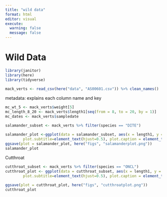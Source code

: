 ```yaml
---
title: "wild data"
format: html
editor: visual
execute: 
  warning: false
  message: false
---
```


# Wild Data

```r
library(janitor)
library(here)
library(tidyverse)

```

```r
mack_verts <- read_csv(here("data", "AS00601.csv")) %>% clean_names()
```

metadata: explains each column name and key

```r
mc_wt_5 <- mack_verts$weight[5]
mc_length_8_20 <- mack_verts$length1[seq(from = 8, to = 20, by = 1)]
mc_dates <- mack_verts$sampledate
```

```r
salamander_subset <- mack_verts %>% filter(species == "DITE")

salamander_plot <-ggplot(data = salamander_subset, aes(x = length1, y = weight)) +geom_point(color = "blue") +labs(title = "Salamander length vs Weight", x = "Weight (g)", y = "Snout-vent-length (mm)", caption = "https://portal.edirepository.org/nis/mapbrowse?packageid=knb-lter-and.4027.14", subtitle = "Aquatic Vertebrate Population Study in Mack Creek") + theme(plot.title=element_text(hjust=0.5),
        plot.subtitle=element_text(hjust=0.5), plot.caption = element_text(hjust=0.5))
ggsave(plot = salamander_plot, here("figs", "salamanderplot.png"))
salamander_plot

```

Cutthroat

```r
cutthroat_subset <- mack_verts %>% filter(species == "ONCL")
cutthroat_plot <- ggplot(data = cutthroat_subset, aes(x = length1, y = weight)) +geom_point(aes(color = reach)) +labs(title = "Cutthroat length vs Weight", x = "Weight (g)", y = "Snout-Fork Length (mm)", caption = "https://portal.edirepository.org/nis/mapbrowse?packageid=knb-lter-and.4027.14", subtitle = "Aquatic Vertebrate Population Study in Mack Creek") + scale_colour_manual(values =c("blue", "green", "orange")) + facet_wrap(~reach) + theme(plot.title=element_text(hjust=0.5),
        plot.subtitle=element_text(hjust=0.5), plot.caption = element_text(hjust=0.5))

ggsave(plot = cutthroat_plot, here("figs", "cutthroatplot.png"))
cutthroat_plot

```
